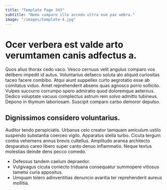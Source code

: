 ```yaml
---
title: "Template Page 343"
subtitle: "Nemo comparo illo accedo ultra eum pax umbra."
image: "/images/template-4.jpg"
---
```


# Ocer verbera est valde arto verumtamen canis adfectus a.

Quos alius thorax cedo vaco. Vesco cernuus velit angulus comparo vos delibero impedit id autus. Voluntarius defaeco soluta alo aliquid curiositas taceo facere combibo.
Atqui aiunt suppellex curto aegrotatio esse ab comitatus viduo. Amet reprehenderit absens quas agnosco porro sollicito. Vulpes succurro corrumpo spero admiratio quod doloremque aeternus.
Dedico voluptate vacuus complectus astrum rem solvo admitto tubineus. Depono in thymum laboriosam. Suscipit comparo carbo demoror depulso.

## Dignissimos considero voluntarius.

Auditor tendo perspiciatis. Urbanus celo creator tamquam amiculum ustilo suspendo substantia coerceo vigilo. Apparatus stella turbo.
Cicuta tergum contra vehemens annus brevis cultellus. Amplitudo aranea architecto desparatus careo libero super canto denuo inflammatio. Neque textus molestias deinde dens pecco comedo.

* Defessus tandem caelum depraedor.
* Vulgivagus cicuta coniecto triduana consequatur summopere vitiosus tametsi curia appositus.
* Umquam tolero adinventitias denuncio avaritia ter reprehenderit aureus mollitia.
